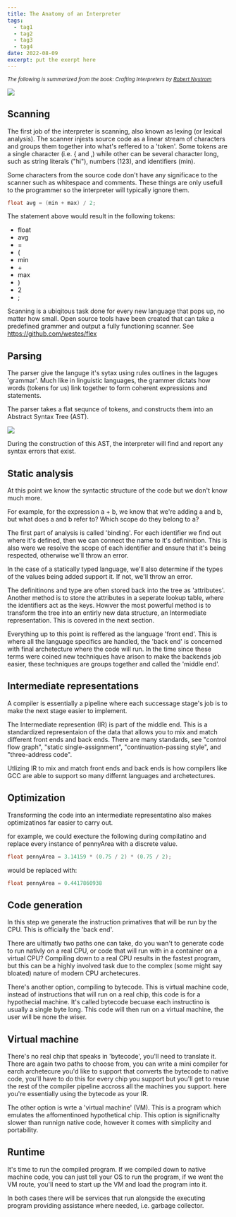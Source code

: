 ```yaml
---
title: The Anatomy of an Interpreter
tags:
  - tag1
  - tag2
  - tag3
  - tag4
date: 2022-08-09
excerpt: put the exerpt here
---
```


<small>*The following is summarized from the book: Crafting Interpreters by 
<a href="https://stuffwithstuff.com" target="_blank">Robert Nystrom</a>*</small>

<Image src="/posts/tmpname/programmingLangs.svg" width={3440} height={1440} />

## Scanning
The first job of the interpreter is scanning, also known as lexing (or 
lexical analysis). The scanner injests source code as a linear stream of
characters and groups them together into what's reffered to a 'token'.
Some tokens are a single character (i.e. \{ and ,) while other can be several
character long, such as string literals ("hi"), numbers (123), and
identifiers (min). 

Some characters from the source code don't have any
significace to the scanner such as whitespace and comments. These things
are only usefull to the programmer so the interpreter will typically 
ignore them.

```c
float avg = (min + max) / 2;
```

The statement above would result in the following tokens:
- float
- avg
- =
- (
- min
- \+
- max
- )
- 2
- ;

Scanning is a ubiqitous task done for every new language that pops up, no 
matter how small. Open source tools have been created that can take a 
predefined grammer and output a fully functioning scanner. See 
https://github.com/westes/flex

## Parsing
The parser give the languge it's sytax using rules outlines in the laguges
'grammar'. Much like in linguistic languages, the grammer dictats how words
(tokens for us) link together to form coherent expressions and statements.

The parser takes a flat sequnce of tokens, and constructs them into an
Abstract Syntax Tree (AST).

<Image src="/posts/tmpname/AST.svg" width={3440} height={1440} />

During the construction of this AST, the interpreter will find and report
any syntax errors that exist.

## Static analysis
At this point we know the syntactic structure of the code but we don't 
know much more.

For example, for the expression a + b, we know that we're adding a and b,
but what does a and b refer to? Which scope do they belong to a?

The first part of analysis is called 'binding'. For each identifier we find
out where it's defined, then we can connect the name to it's defininition.
This is also were we resolve the scope of each identifier and ensure that
it's being respected, otherwise we'll throw an error.

In the case of a statically typed language, we'll also determine if the types
of the values being added support it. If not, we'll throw an error.

The definitinons and type are often stored back into the tree as 'attributes'.
Another method is to store the attributes in a seperate lookup table, where
the identifiers act as the keys. Howver the most powerful method is to 
transform the tree into an entirly new data structure, an Intermediate
representation. This is covered in the next section.

Everything up to this point is reffered as the language 'front end'. This 
is where all the language specifics are handled, the 'back end' is concerned 
with final archetecture where the code will run. In the time since these 
terms were coined new techniques have arison to make the backends job easier,
these techniques are groups together and called the 'middle end'.

## Intermediate representations
A compiler is essentially a pipeline where each successage stage's job is to 
make the next stage easier to implement. 

The Intermediate represention (IR) is part of the middle end. This is a 
standardized representaion of the data that allows you to mix and match
different front ends and back ends. There are many standards, see 
"control flow graph", "static single-assignment", "continuation-passing style",
and "three-address code".

Utlizing IR to mix and match front ends and back ends is how compilers
like GCC are able to support so many differnt languages and archetectures.

## Optimization
Transforming the code into an intermediate representatino also makes 
optimizatinos far easier to carry out.

for example, we could execture the following during compilatino and replace
every instance of pennyArea with a discrete value.

```c
float pennyArea = 3.14159 * (0.75 / 2) * (0.75 / 2);
```
would be replaced with:
```c
float pennyArea = 0.4417860938
```

## Code generation
In this step we generate the instruction primatives that will be run by the
CPU. This is officially the 'back end'. 

There are ultimatly two paths one can take, do you wan't to generate 
code to run nativly on a real CPU, or code that will run with in a container
on a virtual CPU? Compiling down to a real CPU results in the fastest program,
but this can be a highly involved task due to the complex (some might say
bloated) nature of modern CPU archetecures.

There's another option, compiling to bytecode. This is virtual machine code,
instead of instructions that will run on a real chip, this code is for a 
hypothecial machine. It's called bytecode becuase each instructino is usually
a single byte long. This code will then run on a virtual machine, the user
will be none the wiser.

## Virtual machine
There's no real chip that speaks in 'bytecode', you'll need to translate it.
There are again two paths to choose from, you can write a mini compiler for 
earch archetecure you'd like to support that converts the bytecode to native
code, you'll have to do this for every chip you support but you'll get to reuse 
the rest of the compiler pipeline accross all the machines you support. here
you're essentially using the bytecode as your IR.

The other option is wrte a 'virtual machine' (VM). This is a program which 
emulates the affomentinoed hypothetical chip. This option is significnalty
slower than runnign native code, however it comes with simplicity and 
portability.

## Runtime
It's time to run the compiled program. If we compiled down to native machine 
code, you can just tell your OS to run the program, if we went the VM route, 
you'll need to start up the VM and load the program into it.

In both cases there will be services that run alongside the executing program 
providing assistance where needed, i.e. garbage collector.
